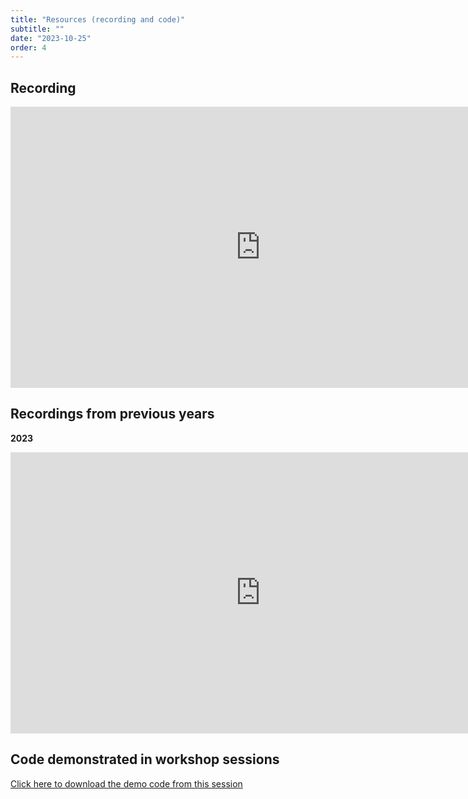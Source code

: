 ```yaml
---
title: "Resources (recording and code)"
subtitle: ""
date: "2023-10-25"
order: 4
---
```


<!-- Materials will be distributed sooner to the event. -->

## Recording

<iframe width="800" height="450" src="https://www.youtube.com/embed/ikrm8LAB5T0" title="YouTube video player" frameborder="0" allow="accelerometer; autoplay; clipboard-write; encrypted-media; gyroscope; picture-in-picture; web-share" allowfullscreen></iframe>



::: {.callout-note icon="false" collapse="true"}
## Recordings from previous years

**2023**

<iframe width="800" height="450" src="https://www.youtube.com/embed/cDzYjeRVjE4" title="YouTube video player" frameborder="0" allow="accelerometer; autoplay; clipboard-write; encrypted-media; gyroscope; picture-in-picture; web-share" allowfullscreen></iframe>
:::


## Code demonstrated in workshop sessions

[Click here to download the demo code from this session](../../demo/day3.R)
